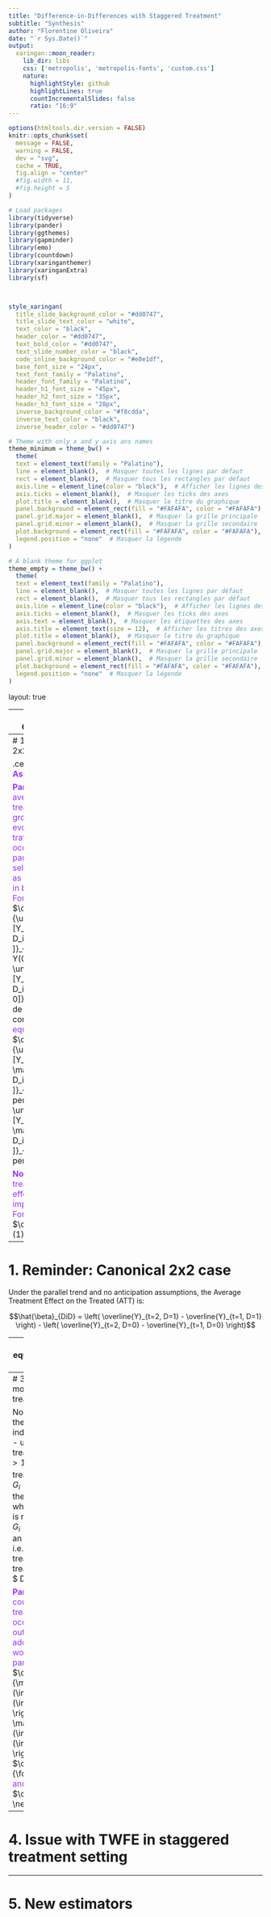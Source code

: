 ```yaml
---
title: "Difference-in-Differences with Staggered Treatment"
subtitle: "Synthesis"
author: "Florentine Oliveira"
date: "`r Sys.Date()`"
output:
  xaringan::moon_reader:
    lib_dir: libs
    css: ['metropolis', 'metropolis-fonts', 'custom.css']
    nature:
      highlightStyle: github
      highlightLines: true
      countIncrementalSlides: false
      ratio: "16:9"
---
```


```r
options(htmltools.dir.version = FALSE)
knitr::opts_chunk$set(
  message = FALSE,
  warning = FALSE,
  dev = "svg",
  cache = TRUE,
  fig.align = "center"
  #fig.width = 11,
  #fig.height = 5
)

# Load packages
library(tidyverse)
library(pander)
library(ggthemes)
library(gapminder)
library(emo)
library(countdown)
library(xaringanthemer)
library(xaringanExtra)
library(sf)



style_xaringan( 
  title_slide_background_color = "#dd0747",
  title_slide_text_color = "white",
  text_color = "black",
  header_color = "#dd0747",
  text_bold_color = "#dd0747",
  text_slide_number_color = "black",
  code_inline_background_color = "#e0e1df",
  base_font_size = "24px",
  text_font_family = "Palatino",
  header_font_family = "Palatino",
  header_h1_font_size = "45px",
  header_h2_font_size = "35px",
  header_h3_font_size = "28px",
  inverse_background_color = "#f8cdda",
  inverse_text_color = "black",
  inverse_header_color = "#dd0747")

# Theme with only x and y axis ans names
theme_minimum = theme_bw() + 
  theme(
  text = element_text(family = "Palatino"),
  line = element_blank(),  # Masquer toutes les lignes par défaut
  rect = element_blank(),  # Masquer tous les rectangles par défaut
  axis.line = element_line(color = "black"),  # Afficher les lignes des axes
  axis.ticks = element_blank(),  # Masquer les ticks des axes
  plot.title = element_blank(),  # Masquer le titre du graphique
  panel.background = element_rect(fill = "#FAFAFA", color = "#FAFAFA"), # Masquer le fond du panneau
  panel.grid.major = element_blank(),  # Masquer la grille principale
  panel.grid.minor = element_blank(),  # Masquer la grille secondaire
  plot.background = element_rect(fill = "#FAFAFA", color = "#FAFAFA"), # Masquer le fond du graphique
  legend.position = "none"  # Masquer la légende
)

# A blank theme for ggplot
theme_empty = theme_bw() + 
  theme(
  text = element_text(family = "Palatino"),
  line = element_blank(),  # Masquer toutes les lignes par défaut
  rect = element_blank(),  # Masquer tous les rectangles par défaut
  axis.line = element_line(color = "black"),  # Afficher les lignes des axes
  axis.ticks = element_blank(),  # Masquer les ticks des axes
  axis.text = element_blank(),  # Masquer les étiquettes des axes
  axis.title = element_text(size = 12),  # Afficher les titres des axes
  plot.title = element_blank(),  # Masquer le titre du graphique
  panel.background = element_rect(fill = "#FAFAFA", color = "#FAFAFA"), # Masquer le fond du panneau
  panel.grid.major = element_blank(),  # Masquer la grille principale
  panel.grid.minor = element_blank(),  # Masquer la grille secondaire
  plot.background = element_rect(fill = "#FAFAFA", color = "#FAFAFA"), # Masquer le fond du graphique
  legend.position = "none"  # Masquer la légende
)


```

layout: true

---
# 1. Reminder: Canonical 2x2 case

We consider the following setting:
- two periods $t = 1,2$
- units $i$ belong ether to the treated group ( $D_i = 1$ ) or to the control group ( $D_i = 0$ )
- treated group receives a treatment between $t=1$ and $t=2$, control group remains untreated in bith periods

<span style="color:#dd0747">Fundamental problem of causal inference: we only observe</span> $\color{#dd0747}{Y_{it} = Y_{it}(1) D_{it} + Y_{it} (0) (1- D_{it})}$ 

**Challenge for identification**: we never observe the potential outcome of the treated group absent of the treatment in the second period.


---
# 1. Reminder: Canonical 2x2 case

.center[<span style="color:#9933FF"> **Identifiying Assumptions**</span> ]

<span style="color:#9933FF"> **Parallel trends**</span> 
- <span style="color:#9933FF"> The average outcome for the treated and control groups would have evolved in parallel if tratment had not occured. Said differently, parallel trends allow for selection into treatment as logn as it is the same in both periods.</span> 
- <span style="color:#9933FF"> Formally,</span>  $\color{#9933FF}{\underbrace{\mathbb{E}[Y_{i2}(0) - Y_{i1}(0) | D_i = 1 ]}_{\text{Changement de Y(0) pour les traités}}  =  \underbrace{ \mathbb{E}[Y_{i2}(0) - Y_{i1}(0) | D_i = 0]}_{\text{Changement de Y(0) pour les contrôles}}}$ 
- <span style="color:#9933FF"> Or, equivalently,</span>  $\color{#9933FF}{\underbrace{\mathbb{E}[Y_{i2}(0) | D_i = 1 ] - \mathbb{E}[Y_{i2}(0) | D_i = 0 ]}_{\text{Selection bias in period 2}}  =  \underbrace{\mathbb{E}[Y_{i1}(0) | D_i = 1 ] - \mathbb{E}[Y_{i1}(0) | D_i = 0 ]}_{\text{Selection bias in period 1}}}$ 


<span style="color:#9933FF"> **No anticipation**</span> 
- <span style="color:#9933FF">The treatment has no causal effect before its implementation</span> 
- <span style="color:#9933FF"> Formally,</span>  $\color{#9933FF}{Y_{i1}(1) = Y_{i1}(0)}$ 


---
# 1. Reminder: Canonical 2x2 case

Under the parallel trend and no anticipation assumptions, the Average Treatment Effect on the Treated (ATT) is:

$$\hat{\beta}_{DiD} = \left( \overline{Y}_{t=2, D=1} - \overline{Y}_{t=1, D=1} \right) - \left( \overline{Y}_{t=2, D=0} - \overline{Y}_{t=1, D=0} \right)$$


---
# 2. TWFE equivalence with DiD Estimator

Although $\hat{\beta}_{DiD}$ can be computed by hand, another solution to consistently estimate it is through a Two-Way-Fixed-Effect (TWFE) regression specification:

$$Y_{it} = \beta \left(\mathbb{1}\{1 = 2\} * D_{it} \right) + \alpha_i + \phi_t + \varepsilon_{it}$$
---
# 3. Generalized model with staggered treatment

Now consider that:
- there ate $T$ periods indexed by $t=1,...,T$
- units receive the treatment for at any $t>1$
- $D_{it} = 1$ if unit $i$ is treated in period $t$
- $G_{i} = min\{t, D{it} = 1 \}$ is the earliest period at which $i$ is treated. If $i$ is never treated, then $G_i = \infty$
- treatment is an absorbing state; i.e. once a unit is treated it remains treated till $T$. Formally, $ D_{it} = 1 \;\;\;\forall t \ge G_i $


<span style="color:#9933FF"> **Parallel trends**: in the counterfactual where treatment had not occured, the average outcomes for all adoption groups would have evolved parallel</span>
- <span style="color:#9933FF"> Formally,</span>  $\color{#9933FF}{\mathbb{E}\left[Y_{it}(\infty) - Y_{it'}(\infty)\; | G_i = g \right] = \mathbb{E}\left[Y_{it}(\infty) - Y_{it'}(\infty)\; | G_i = g' \right]}$, $\color{#9933FF}{\forall \; t \neq t'}$ <span style="color:#9933FF">and</span> $\color{#9933FF}{g \neq g'}$ 



---
# 4. Issue with TWFE in staggered treatment setting



---
# 5. New estimators

